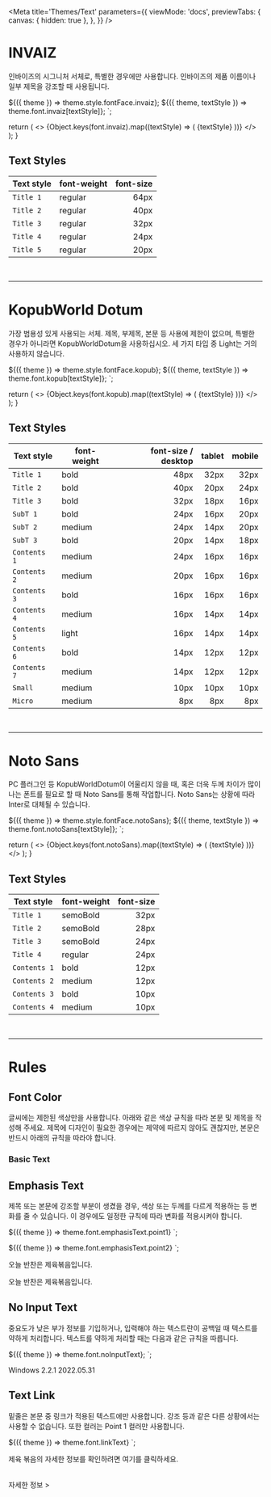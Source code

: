 
<Meta
  title='Themes/Text'
  parameters={{
    viewMode: 'docs',
    previewTabs: {
      canvas: { hidden: true },
    },
  }}
/>

# INVAIZ

인바이즈의 시그니처 서체로, 특별한 경우에만 사용합니다. 인바이즈의 제품 이름이나 일부 제목을 강조할 때 사용됩니다.

  ${({ theme }) => theme.style.fontFace.invaiz};
  ${({ theme, textStyle }) => theme.font.invaiz[textStyle]};
`;

  return (
    <>
      {Object.keys(font.invaiz).map((textStyle) => (
        <TypefaceInvaiz textStyle={textStyle} key={textStyle}>
          {textStyle}
        </TypefaceInvaiz>
      ))}
    </>
  );
}

<Canvas>
  <Story name='INVAIZ'>
    <InvaizTextStyles />
  </Story>
</Canvas>

## Text Styles

| Text style | font-weight | font-size |
| ---------- | ----------- | --------: |
| `Title 1`  | regular     |      64px |
| `Title 2`  | regular     |      40px |
| `Title 3`  | regular     |      32px |
| `Title 4`  | regular     |      24px |
| `Title 5`  | regular     |      20px |

<br />

---

# KopubWorld Dotum

가장 범용성 있게 사용되는 서체. 제목, 부제목, 본문 등 사용에 제한이 없으며, 특별한 경우가 아니라면 KopubWorldDotum을 사용하십시오. 세 가지
타입 중 Light는 거의 사용하지 않습니다.

  ${({ theme }) => theme.style.fontFace.kopub};
  ${({ theme, textStyle }) => theme.font.kopub[textStyle]};
`;

  return (
    <>
      {Object.keys(font.kopub).map((textStyle) => (
        <TypefaceKopub textStyle={textStyle} key={textStyle}>
          {textStyle}
        </TypefaceKopub>
      ))}
    </>
  );
}

<Canvas>
  <Story name='KopubWorld Dotum'>
    <KopubTextStyles />
  </Story>
</Canvas>

## Text Styles

| Text style   | font-weight | font-size / desktop | tablet | mobile |
| ------------ | ----------- | ------------------: | -----: | -----: |
| `Title 1`    | bold        |                48px |   32px |   32px |
| `Title 2`    | bold        |                40px |   20px |   24px |
| `Title 3`    | bold        |                32px |   18px |   16px |
| `SubT 1`     | bold        |                24px |   16px |   20px |
| `SubT 2`     | medium      |                24px |   14px |   20px |
| `SubT 3`     | bold        |                20px |   14px |   18px |
| `Contents 1` | medium      |                24px |   16px |   16px |
| `Contents 2` | medium      |                20px |   16px |   16px |
| `Contents 3` | bold        |                16px |   16px |   16px |
| `Contents 4` | medium      |                16px |   14px |   14px |
| `Contents 5` | light       |                16px |   14px |   14px |
| `Contents 6` | bold        |                14px |   12px |   12px |
| `Contents 7` | medium      |                14px |   12px |   12px |
| `Small`      | medium      |                10px |   10px |   10px |
| `Micro`      | medium      |                 8px |    8px |    8px |

<br />

---

# Noto Sans

PC 플러그인 등 KopubWorldDotum이 어울리지 않을 때, 혹은 더욱 두께 차이가 많이 나는 폰트를 필요로 할 때 Noto Sans를 통해 작업합니다. Noto Sans는 상황에 따라 Inter로 대체될 수 있습니다.

  ${({ theme }) => theme.style.fontFace.notoSans};
  ${({ theme, textStyle }) => theme.font.notoSans[textStyle]};
`;

  return (
    <>
      {Object.keys(font.notoSans).map((textStyle) => (
        <TypefaceNotoSans textStyle={textStyle} key={textStyle}>
          {textStyle}
        </TypefaceNotoSans>
      ))}
    </>
  );
}

<Canvas>
  <Story name='Noto Sans'>
    <NotoSansTextStyles />
  </Story>
</Canvas>

## Text Styles

| Text style   | font-weight | font-size |
| ------------ | ----------- | --------: |
| `Title 1`    | semoBold    |      32px |
| `Title 2`    | semoBold    |      28px |
| `Title 3`    | semoBold    |      24px |
| `Title 4`    | regular     |      24px |
| `Contents 1` | bold        |      12px |
| `Contents 2` | medium      |      12px |
| `Contents 3` | bold        |      10px |
| `Contents 4` | medium      |      10px |

<br />

---

# Rules

## Font Color

글씨에는 제한된 색상만을 사용합니다. 아래와 같은 색상 규칙을 따라 본문 및 제목을 작성해 주세요.
제목에 디자인이 필요한 경우에는 제약에 따르지 않아도 괜찮지만, 본문은 반드시 아래의 규칙을 따라야 합니다.

### Basic Text

<Canvas>
  <Story name='Font Color'>
    <ColorPalette>
      <ColorItem
        title='Basic Text'
        colors={{ Primary: normal.grayScale.basic.white, Secondary: normal.grayScale.gray300 }}
      />
    </ColorPalette>
  </Story>
</Canvas>

## Emphasis Text

제목 또는 본문에 강조할 부분이 생겼을 경우, 색상 또는 두께를 다르게 적용하는 등 변화를 줄 수 있습니다.
이 경우에도 일정한 규칙에 따라 변화를 적용시켜야 합니다.

  ${({ theme }) => theme.font.emphasisText.point1}
`;

  ${({ theme }) => theme.font.emphasisText.point2}
`;

<Canvas>
  <Story name='Emphasis Text'>
    <p>
      오늘 반찬은 <Point1>제육볶음</Point1>입니다.
    </p>
    <p>
      오늘 반찬은 <Point2>제육볶음</Point2>입니다.
    </p>
  </Story>
</Canvas>

## No Input Text

중요도가 낮은 부가 정보를 기입하거나, 입력해야 하는 텍스트란이 공백일 때 텍스트를 약하게 처리합니다.
텍스트를 약하게 처리할 때는 다음과 같은 규칙을 따릅니다.

  ${({ theme }) => theme.font.noInputText};
`;

<Canvas>
  <Story name='No Input Text'>
    <NoInputText>Windows 2.2.1 2022.05.31</NoInputText>
  </Story>
</Canvas>

## Text Link

밑줄은 본문 중 링크가 적용된 텍스트에만 사용합니다. 강조 등과 같은 다른 상황에서는 사용할 수 없습니다. 또한 컬러는 Point 1 컬러만 사용합니다.

  ${({ theme }) => theme.font.linkText}
`;

<Canvas>
  <Story name='Text Link'>
    <p>
      제육 볶음의 자세한 정보를 확인하려면 <TextLink>여기</TextLink>를 클릭하세요.
    </p>
    <br />
    <TextLink>자세한 정보 ></TextLink>
  </Story>
</Canvas>
